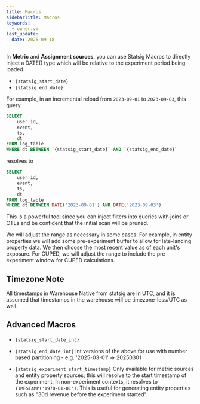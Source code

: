 ```yaml
---
title: Macros
sidebarTitle: Macros
keywords:
  - owner:vm
last_update:
  date: 2025-09-18
---
```


In **Metric** and **Assignment sources**, you can use Statsig Macros to directly inject a DATE() type which will be relative to the experiment period being loaded.

- `{statsig_start_date}`
- `{statsig_end_date}`

For example, in an incremental reload from `2023-09-01` to `2023-09-03`, this query:

```sql
SELECT
    user_id,
    event,
    ts,
    dt
FROM log_table
WHERE dt BETWEEN `{statsig_start_date}` AND `{statsig_end_date}`
```

resolves to

```sql
SELECT
    user_id,
    event,
    ts,
    dt
FROM log_table
WHERE dt BETWEEN DATE('2023-09-01') AND DATE('2023-09-03')
```

This is a powerful tool since you can inject filters into queries with joins or CTEs and be confident that the initial scan will be pruned.

We will adjust the range as necessary in some cases. For example, in entity properties we will add some pre-experiment buffer to allow for late-landing property data. We then choose the most recent value as of each unit's exposure. For CUPED, we will adjust the range to include the pre-experiment window for CUPED calculations.

## Timezone Note
All timestamps in Warehouse Native from statsig are in UTC, and it is assumed that timestamps in the warehouse will be timezone-less/UTC as well.

## Advanced Macros
- `{statsig_start_date_int}`
- `{statsig_end_date_int}`
Int versions of the above for use with number based partitioning - e.g. '2025-03-01' => 20250301

- `{statsig_experiment_start_timestamp}`
Only available for metric sources and entity property sources; this will resolve to the start timestamp of the experiment. In non-experiment contexts, it resolves to `TIMESTAMP('1970-01-01')`. This is useful for generating entity properties such as "30d revenue before the experiment started".


